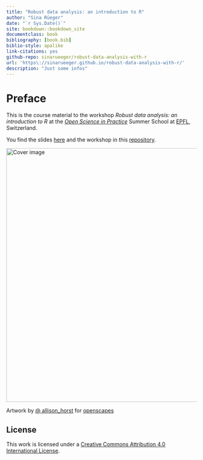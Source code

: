 ```yaml
--- 
title: "Robust data analysis: an introduction to R"
author: "Sina Rüeger"
date: "`r Sys.Date()`"
site: bookdown::bookdown_site
documentclass: book
bibliography: [book.bib]
biblio-style: apalike
link-citations: yes
github-repo: sinarueeger/robust-data-analysis-with-r
url: 'https\://sinarueeger.github.io/robust-data-analysis-with-r/'
description: "Just some infos"
---
```


# Preface {-}

This is the course material to the workshop _Robust data analysis: an introduction to R_ at the [_Open Science in Practice_](http://osip2019.epfl.ch/) Summer School at [EPFL](https://www.epfl.ch/en/), Switzerland. 

You find the slides [here](https://sinarueeger.github.io/robust-data-analysis-with-r/slides-robust-da.html#1) and the workshop in this [repository](https://github.com/sinarueeger/robust-data-analysis-with-r).


<div class="figure">
<img src="https://raw.githubusercontent.com/allisonhorst/stats-illustrations/master/openscapes/starwars-rey-rstats.png" width="669" alt="Cover image" />
<p class="caption">Artwork by <a href="https://github.com/allisonhorst/stats-illustrations">@ allison_horst</a> for <a href="https://www.openscapes.org/">openscapes</a></p>
</div>

## License {-}
This work is licensed under a [Creative Commons Attribution 4.0 International License](http://creativecommons.org/licenses/by-nc/4.0/).

